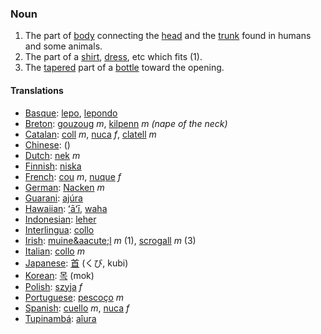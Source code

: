 ===Noun===
# The part of [[body]] connecting the [[head]] and the [[trunk]] found in humans and some animals.
# The part of a [[shirt]], [[dress]], etc which fits (1).
# The [[taper]]ed part of a [[bottle]] toward the opening.

====Translations====

*[[Basque]]: [[lepo]], [[lepondo]]
*[[Breton]]: [[gouzoug]] ''m'', [[kilpenn]] ''m'' ''(nape of the neck)''
*[[Catalan]]: [[coll]] ''m'', [[nuca]] ''f'', [[clatell]] ''m''
*[[Chinese]]: [[]] ()
*[[Dutch]]: [[nek]] ''m''
*[[Finnish]]: [[niska]]
*[[French]]: [[cou]] ''m'', [[nuque]] ''f''
*[[German]]: [[Nacken]] ''m''
*[[Guarani]]: [[ajúra]]
*[[Hawaiian]]: [[ʻāʻī]], [[waha]]
*[[Indonesian]]: [[leher]]
*[[Interlingua]]: [[collo]]
*[[Irish]]: [[muine&aacute;l]] ''m'' (1), [[scrogall]] ''m'' (3)
*[[Italian]]: [[collo]] ''m''
*[[Japanese]]: [[首]] (くび, kubi)
*[[Korean]]: [[목]] (mok)
*[[Polish]]: [[szyja]] ''f''
*[[Portuguese]]: [[pescoço]] ''m''
*[[Spanish]]: [[cuello]] ''m'', [[nuca]] ''f''
*[[Tupinambá]]: [[aîura]]
